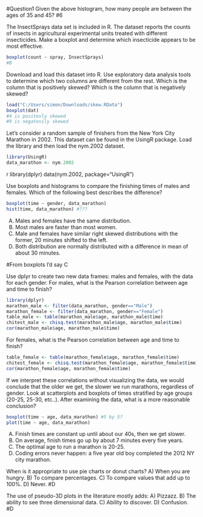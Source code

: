 
#Question1
Given the above histogram, how many people are between the ages of 35 and 45?
#6

The InsectSprays data set is included in R. The dataset reports the counts of insects in agricultural experimental units treated with different insecticides. Make a boxplot and determine which insecticide appears to be most effective.
```{r}
boxplot(count ~ spray, InsectSprays)
#B
```


Download and load this dataset into R. Use exploratory data analysis tools to determine which two columns are different from the rest. Which is the column that is positively skewed?
Which is the column that is negatively skewed?
```{r}
load("C:/Users/simon/Downloads/skew.RData")
boxplot(dat)
#4 is positevly skewed
#9 is negatevily skewed
```


Let's consider a random sample of finishers from the New York City Marathon in 2002. This dataset can be found in the UsingR package. Load the library and then load the nym.2002 dataset.
```{r}
library(UsingR)
data_marathon <- nym.2002
```

r library(dplyr) data(nym.2002, package="UsingR")

Use boxplots and histograms to compare the finishing times of males and females. Which of the following best describes the difference?
```{r}
boxplot(time ~ gender, data_marathon)
hist(time, data_marathon) #???
```


A) Males and females have the same distribution.
B) Most males are faster than most women.
C) Male and females have similar right skewed distributions with the former, 20 minutes shifted to the left.
D) Both distribution are normally distributed with a difference in mean of about 30 minutes.

#From boxplots I'd say C

Use dplyr to create two new data frames: males and females, with the data for each gender. For males, what is the Pearson correlation between age and time to finish?
```{r}
library(dplyr)
marathon_male <- filter(data_marathon, gender=="Male")
marathon_female <- filter(data_marathon, gender=="Female")
table_male <- table(marathon_male$age, marathon_male$time)
chitest_male <- chisq.test(marathon_male$age, marathon_male$time)
cor(marathon_male$age, marathon_male$time)
```

For females, what is the Pearson correlation between age and time to finish?
```{r}
table_female <- table(marathon_female$age, marathon_female$time)
chitest_female <- chisq.test(marathon_female$age, marathon_female$time)
cor(marathon_female$age, marathon_female$time)
```


If we interpret these correlations without visualizing the data, we would conclude that the older we get, the slower we run marathons, regardless of gender. Look at scatterplots and boxplots of times stratified by age groups (20-25, 25-30, etc..). After examining the data, what is a more reasonable conclusion?

```{r}
boxplot(time ~ age, data_marathon) #5 by 5?
plot(time ~ age, data_marathon)
```


A) Finish times are constant up until about our 40s, then we get slower.
B) On average, finish times go up by about 7 minutes every five years.
C) The optimal age to run a marathon is 20-25.
D) Coding errors never happen: a five year old boy completed the 2012 NY city marathon.


When is it appropriate to use pie charts or donut charts?
A) When you are hungry.
B) To compare percentages.
C) To compare values that add up to 100%.
D) Never.
#D

The use of pseudo-3D plots in the literature mostly adds:
A) Pizzazz.
B) The ability to see three dimensional data.
C) Ability to discover.
D) Confusion.
#D